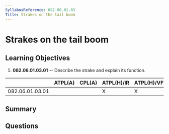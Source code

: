 ```yaml
---
SyllabusReference: 082.06.01.03
Title: Strakes on the tail boom
---
```


# Strakes on the tail boom

## Learning Objectives

1. **082.06.01.03.01** -- Describe the strake and explain its function.

|                 | ATPL(A) | CPL(A) | ATPL(H)/IR | ATPL(H)/VFR | CPL(H) | IR  | CBIR(A) |
| --------------- | ------- | ------ | ---------- | ----------- | ------ | --- | ------- |
| 082.06.01.03.01 |         |        | X          | X           | X      |     |         |

## Summary

## Questions
